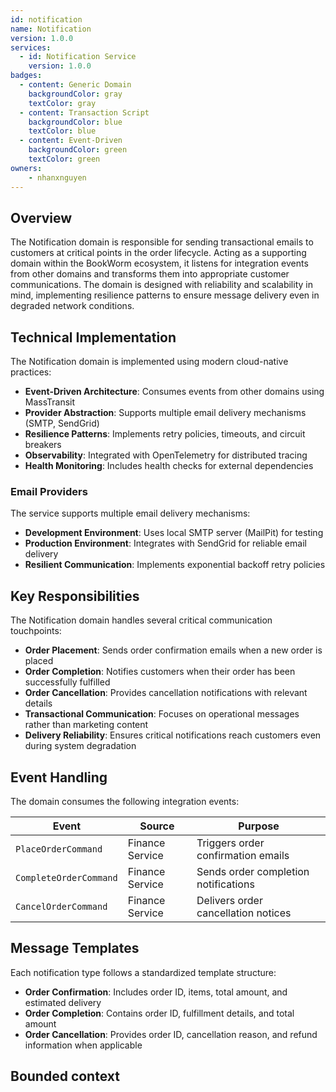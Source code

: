 ```yaml
---
id: notification
name: Notification
version: 1.0.0
services:
  - id: Notification Service
    version: 1.0.0
badges:
  - content: Generic Domain
    backgroundColor: gray
    textColor: gray
  - content: Transaction Script
    backgroundColor: blue
    textColor: blue
  - content: Event-Driven
    backgroundColor: green
    textColor: green
owners:
    - nhanxnguyen
---
```


## Overview

The Notification domain is responsible for sending transactional emails to customers at critical points in the order lifecycle. Acting as a supporting domain within the BookWorm ecosystem, it listens for integration events from other domains and transforms them into appropriate customer communications. The domain is designed with reliability and scalability in mind, implementing resilience patterns to ensure message delivery even in degraded network conditions.

<Tiles >
    <Tile icon="UserGroupIcon" href="/docs/users/nhanxnguyen" title="Contact the author" description="Any questions? Feel free to contact the owners" />
    <Tile icon="RectangleGroupIcon" href={`/visualiser/domains/${frontmatter.id}/${frontmatter.version}`} title={`${frontmatter.services.length} services are in this domain`} description="This service sends messages to downstream consumers" />
</Tiles>

## Technical Implementation

The Notification domain is implemented using modern cloud-native practices:

- **Event-Driven Architecture**: Consumes events from other domains using MassTransit
- **Provider Abstraction**: Supports multiple email delivery mechanisms (SMTP, SendGrid)
- **Resilience Patterns**: Implements retry policies, timeouts, and circuit breakers
- **Observability**: Integrated with OpenTelemetry for distributed tracing
- **Health Monitoring**: Includes health checks for external dependencies

### Email Providers

The service supports multiple email delivery mechanisms:

- **Development Environment**: Uses local SMTP server (MailPit) for testing
- **Production Environment**: Integrates with SendGrid for reliable email delivery
- **Resilient Communication**: Implements exponential backoff retry policies

## Key Responsibilities

The Notification domain handles several critical communication touchpoints:

- **Order Placement**: Sends order confirmation emails when a new order is placed
- **Order Completion**: Notifies customers when their order has been successfully fulfilled
- **Order Cancellation**: Provides cancellation notifications with relevant details
- **Transactional Communication**: Focuses on operational messages rather than marketing content
- **Delivery Reliability**: Ensures critical notifications reach customers even during system degradation

## Event Handling

The domain consumes the following integration events:

| Event | Source | Purpose |
|-------|--------|---------|
| `PlaceOrderCommand` | Finance Service | Triggers order confirmation emails |
| `CompleteOrderCommand` | Finance Service | Sends order completion notifications |
| `CancelOrderCommand` | Finance Service | Delivers order cancellation notices |

## Message Templates

Each notification type follows a standardized template structure:

- **Order Confirmation**: Includes order ID, items, total amount, and estimated delivery
- **Order Completion**: Contains order ID, fulfillment details, and total amount
- **Order Cancellation**: Provides order ID, cancellation reason, and refund information when applicable

## Bounded context

<NodeGraph />

<MessageTable format="all" limit={4} />
